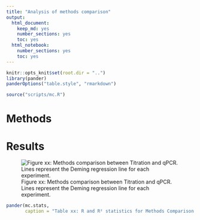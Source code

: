 ```yaml
---
title: "Analysis of methods comparison"
output:
  html_document:
    keep_md: yes
    number_sections: yes
    toc: yes
  html_notebook: 
    number_sections: yes
    toc: yes
---
```


```r
knitr::opts_knit$set(root.dir = "..")
library(pander)
panderOptions("table.style", "rmarkdown")
```

```r
source("scripts/mc.R")
```

# Methods

# Results

![Figure xx: Methods comparison between Titration and qPCR. Lines represent the Deming regression line for each experiment.](../figures/mc.png)

```r
pander(mc.stats,
       caption = "Table xx: R and R² statistics for Methods Comparison between Titration x qPCR")
```

